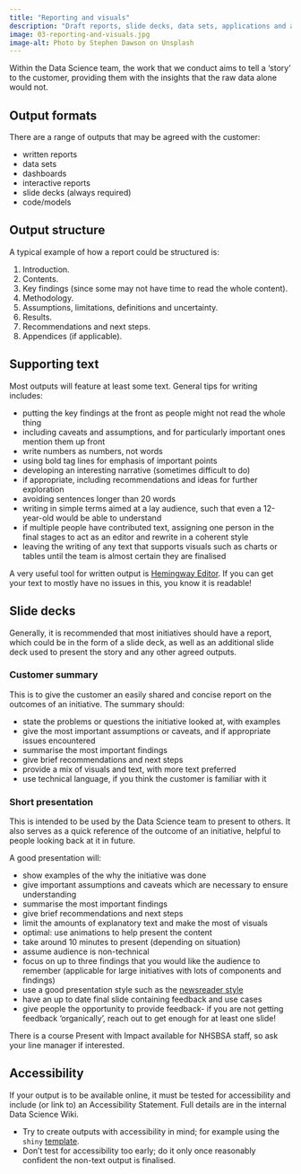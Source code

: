 ```yaml
---
title: "Reporting and visuals"
description: "Draft reports, slide decks, data sets, applications and any other agreed outputs."
image: 03-reporting-and-visuals.jpg
image-alt: Photo by Stephen Dawson on Unsplash
---
```


Within the Data Science team, the work that we conduct aims to tell a ‘story’ to the customer, providing them with the insights that the raw data alone would not.

## Output formats

There are a range of outputs that may be agreed with the customer:

- written reports
- data sets
- dashboards
- interactive reports
- slide decks (always required)
- code/models

## Output structure

A typical example of how a report could be structured is:

1.	Introduction.
2.	Contents.
3.	Key findings (since some may not have time to read the whole content).
4.	Methodology.
5.	Assumptions, limitations, definitions and uncertainty.
6.	Results.
7.	Recommendations and next steps.
8.	Appendices (if applicable).

## Supporting text

Most outputs will feature at least some text. General tips for writing includes:

- putting the key findings at the front as people might not read the whole thing
- including caveats and assumptions, and for particularly important ones mention them up front
- write numbers as numbers, not words
- using bold tag lines for emphasis of important points
- developing an interesting narrative (sometimes difficult to do)
- if appropriate, including recommendations and ideas for further exploration
- avoiding sentences longer than 20 words
- writing in simple terms aimed at a lay audience, such that even a 12-year-old would be able to understand
- if multiple people have contributed text, assigning one person in the final stages to act as an editor and rewrite in a coherent style
- leaving the writing of any text that supports visuals such as charts or tables until the team is almost certain they are finalised

A very useful tool for written output is [Hemingway Editor](https://hemingwayapp.com/). If you can get your text to mostly have no issues in this, you know it is readable!

## Slide decks

Generally, it is recommended that most initiatives should have a report, which could be in the form of a slide deck, as well as an additional slide deck used to present the story and any other agreed outputs.

### Customer summary

This is to give the customer an easily shared and concise report on the outcomes of an initiative. The summary should:

- state the problems or questions the initiative looked at, with examples
- give the most important assumptions or caveats, and if appropriate issues encountered
- summarise the most important findings
- give brief recommendations and next steps
- provide a mix of visuals and text, with more text preferred
- use technical language, if you think the customer is familiar with it

### Short presentation

This is intended to be used by the Data Science team to present to others. It also serves as a quick reference of the outcome of an initiative, helpful to people looking back at it in future.

A good presentation will:

- show examples of the why the initiative was done
- give important assumptions and caveats which are necessary to ensure understanding
- summarise the most important findings
- give brief recommendations and next steps
- limit the amounts of explanatory text and make the most of visuals
- optimal: use animations to help present the content
- take around 10 minutes to present (depending on situation)
- assume audience is non-technical
- focus on up to three findings that you would like the audience to remember (applicable for large initiatives with lots of components and findings)
- use a good presentation style such as the [newsreader style](https://www.revolutionlearning.co.uk/article/newsreader-style-presentation-structure/)
- have an up to date final slide containing feedback and use cases
- give people the opportunity to provide feedback- if you are not getting feedback ‘organically’, reach out to get enough for at least one slide!

There is a course Present with Impact available for NHSBSA staff, so ask your line manager if interested.

## Accessibility

If your output is to be available online, it must be tested for accessibility and include (or link to) an Accessibility Statement. Full details are in the internal Data Science Wiki.

- Try to create outputs with accessibility in mind; for example using the `shiny` [template](https://github.com/nhsbsa-data-analytics/nhsbsaShinyR).
- Don’t test for accessibility too early; do it only once reasonably confident the non-text output is finalised.

